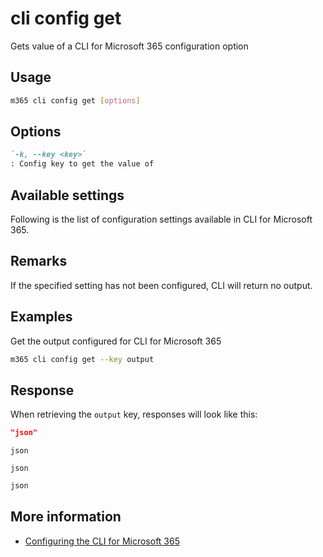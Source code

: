 
# cli config get

Gets value of a CLI for Microsoft 365 configuration option

## Usage

```sh
m365 cli config get [options]
```

## Options

```md defintion-list
`-k, --key <key>`
: Config key to get the value of
```

<Global />

## Available settings

Following is the list of configuration settings available in CLI for Microsoft 365.

<CLISettings />

## Remarks

If the specified setting has not been configured, CLI will return no output.

## Examples

Get the output configured for CLI for Microsoft 365

```sh
m365 cli config get --key output
```

## Response

When retrieving the `output` key, responses will look like this:

<Tabs>
  <TabItem value="JSON">

  ```json
  "json"
  ```

  </TabItem>
  <TabItem value="Text">

  ```text
  json
  ```

  </TabItem>
  <TabItem value="CSV">

  ```csv
  json
  ```

  </TabItem>
  <TabItem value="Markdown">

  ```md
  json
  ```

  </TabItem>
</Tabs>

## More information

- [Configuring the CLI for Microsoft 365](../../../user-guide/configuring-cli.mdx)

